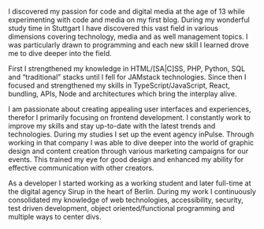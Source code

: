 I discovered my passion for code and digital media at the age of 13 while experimenting with code and media on my first blog. During my wonderful study time in Stuttgart I have discovered this vast field in various dimensions covering technology, media and as well management topics. I was particularly drawn to programming and each new skill I learned drove me to dive deeper into the field.

First I strengthened my knowledge in HTML/[SA|C]SS, PHP, Python, SQL and “traditional” stacks until I fell for JAMstack technologies. Since then I focused and strengthened my skills in TypeScript/JavaScript, React, bundling, APIs, Node and architectures which bring the interplay alive.

I am passionate about creating appealing user interfaces and experiences, therefor I primarily focusing on frontend development. I constantly work to improve my skills and stay up-to-date with the latest trends and technologies. During my studies I set up the event agency inPulse. Through working in that company I was able to dive deeper into the world of graphic design and content creation through various marketing campaigns for our events. This trained my eye for good design and enhanced my ability for effective communication with other creators.

As a developer I started working as a working student and later full-time at the digital agency Sirup in the heart of Berlin. During my work I continuously consolidated my knowledge of web technologies, accessibility, security, test driven development, object oriented/functional programming and multiple ways to center divs.
